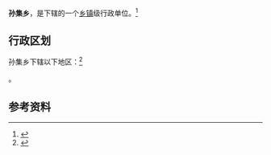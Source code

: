 {{Trivia|time=2018-04-17T05:27:00+00:00}}
{{中国乡级行政区|37/01/26/201/000}}

'''孙集乡'''，是{{PRC admin/fullname|37/01/26/201/000|3}}下辖的一个[[乡镇|乡镇]]级行政单位。<ref>{{PRC admin/ref sgc|{{PRC admin/parent|37/01/26/201/000}}}}</ref>

== 行政区划 ==

孙集乡下辖以下地区：<ref>{{PRC admin/ref sgc|37/01/26/201/000}}</ref>

{{PRC admin/children|37/01/26/201/000}}。

== 参考资料 ==

{{reflist}}

{{行政区划小作品}}
{{PRC admin/navcat|37/01/26/201/000}}